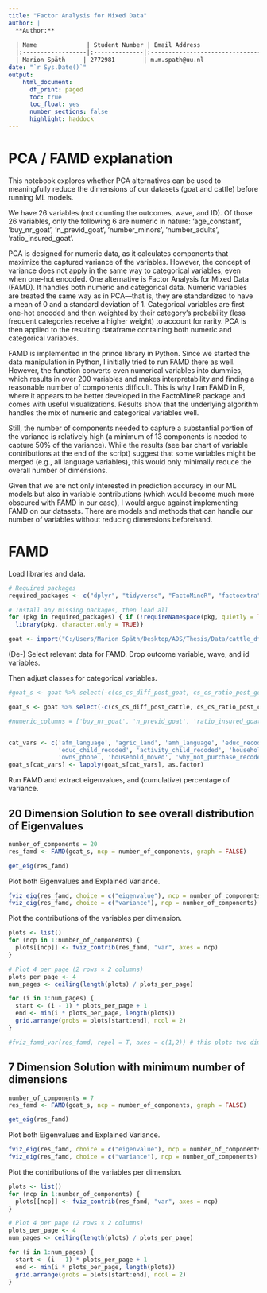 ---
title: "Factor Analysis for Mixed Data"
author: |
  **Author:** 
  
  | Name              | Student Number | Email Address                           |
  |:------------------|:--------------|:----------------------------------------|
  | Marion Späth     | 2772981        | m.m.spath@uu.nl                        |
date: "`r Sys.Date()`"
output:
    html_document:
      df_print: paged
      toc: true
      toc_float: yes
      number_sections: false
      highlight: haddock
---

# PCA / FAMD explanation

This notebook explores whether PCA alternatives can be used to meaningfully reduce the dimensions of our datasets (goat and cattle) before running ML models.

We have 26 variables (not counting the outcomes, wave, and ID). Of those 26 variables, only the following 6 are numeric in nature:
'age_constant', 'buy_nr_goat', 'n_previd_goat', 'number_minors', 'number_adults', 'ratio_insured_goat'.

PCA is designed for numeric data, as it calculates components that maximize the captured variance of the variables. However, the concept of variance does not apply in the same way to categorical variables, even when one-hot encoded. One alternative is Factor Analysis for Mixed Data (FAMD). It handles both numeric and categorical data. Numeric variables are treated the same way as in PCA—that is, they are standardized to have a mean of 0 and a standard deviation of 1. Categorical variables are first one-hot encoded and then weighted by their category's probability (less frequent categories receive a higher weight) to account for rarity. PCA is then applied to the resulting dataframe containing both numeric and categorical variables.

FAMD is implemented in the prince library in Python. Since we started the data manipulation in Python, I initially tried to run FAMD there as well. However, the function converts even numerical variables into dummies, which results in over 200 variables and makes interpretability and finding a reasonable number of components difficult. This is why I ran FAMD in R, where it appears to be better developed in the FactoMineR package and comes with useful visualizations. Results show that the underlying algorithm handles the mix of numeric and categorical variables well.

Still, the number of components needed to capture a substantial portion of the variance is relatively high (a minimum of 13 components is needed to capture 50% of the variance). While the results (see bar chart of variable contributions at the end of the script) suggest that some variables might be merged (e.g., all language variables), this would only minimally reduce the overall number of dimensions.

Given that we are not only interested in prediction accuracy in our ML models but also in variable contributions (which would become much more obscured with FAMD in our case), I would argue against implementing FAMD on our datasets. There are models and methods that can handle our number of variables without reducing dimensions beforehand.

# FAMD

Load libraries and data.

```{r echo=T, warning=FALSE, message=F}
# Required packages
required_packages <- c("dplyr", "tidyverse", "FactoMineR", "factoextra", "rio", "gridExtra")

# Install any missing packages, then load all
for (pkg in required_packages) { if (!requireNamespace(pkg, quietly = TRUE)) { install.packages(pkg)}
  library(pkg, character.only = TRUE)}

goat <- import("C:/Users/Marion Späth/Desktop/ADS/Thesis/Data/cattle_df.xlsx")
```

(De-) Select relevant data for FAMD. Drop outcome variable, wave, and id variables.

Then adjust classes for categorical variables.
```{r}
#goat_s <- goat %>% select(-c(cs_cs_diff_post_goat, cs_cs_ratio_post_goat, id, wave, ...1, purchase_bin, buy_goat, buy_nr_goat, ratio_insured_goat, advise_vip))

goat_s <- goat %>% select(-c(cs_cs_diff_post_cattle, cs_cs_ratio_post_cattle, id, wave, ...1, purchase_bin, buy_cattle, buy_nr_cattle, ratio_insured_cattle, advise_vip))

#numeric_columns = ['buy_nr_goat', 'n_previd_goat', 'ratio_insured_goat', 'age_constant', 'number_adults', 'number_minors']


cat_vars <- c('afm_language', 'agric_land', 'amh_language', 'educ_recoded_constant', 'eng_language', 'expend', 'irrigated_land_bin',  
              'educ_child_recoded', 'activity_child_recoded', 'household_description', 'main_info_source_recoded', 'religion_recoded', 
              'owns_phone', 'household_moved', 'why_not_purchase_recoded', 'know_vip', 'trust_vip')
goat_s[cat_vars] <- lapply(goat_s[cat_vars], as.factor)
```

Run FAMD and extract eigenvalues, and (cumulative) percentage of variance.


## 20 Dimension Solution to see overall distribution of Eigenvalues

```{r}
number_of_components = 20
res_famd <- FAMD(goat_s, ncp = number_of_components, graph = FALSE)

get_eig(res_famd)
```

Plot both Eigenvalues and Explained Variance.

```{r}
fviz_eig(res_famd, choice = c("eigenvalue"), ncp = number_of_components) #choice = c("variance", "eigenvalue")
fviz_eig(res_famd, choice = c("variance"), ncp = number_of_components)
```

Plot the contributions of the variables per dimension.

```{r}
plots <- list()
for (ncp in 1:number_of_components) {
  plots[[ncp]] <- fviz_contrib(res_famd, "var", axes = ncp)
}

# Plot 4 per page (2 rows × 2 columns)
plots_per_page <- 4
num_pages <- ceiling(length(plots) / plots_per_page)

for (i in 1:num_pages) {
  start <- (i - 1) * plots_per_page + 1
  end <- min(i * plots_per_page, length(plots))
  grid.arrange(grobs = plots[start:end], ncol = 2)
}

```


```{r}
#fviz_famd_var(res_famd, repel = T, axes = c(1,2)) # this plots two dimensions on a x and y axis
```


## 7 Dimension Solution with minimum number of dimensions

```{r}
number_of_components = 7
res_famd <- FAMD(goat_s, ncp = number_of_components, graph = FALSE)

get_eig(res_famd)
```

Plot both Eigenvalues and Explained Variance.

```{r}
fviz_eig(res_famd, choice = c("eigenvalue"), ncp = number_of_components) #choice = c("variance", "eigenvalue")
fviz_eig(res_famd, choice = c("variance"), ncp = number_of_components)
```

Plot the contributions of the variables per dimension.

```{r}
plots <- list()
for (ncp in 1:number_of_components) {
  plots[[ncp]] <- fviz_contrib(res_famd, "var", axes = ncp)
}

# Plot 4 per page (2 rows × 2 columns)
plots_per_page <- 4
num_pages <- ceiling(length(plots) / plots_per_page)

for (i in 1:num_pages) {
  start <- (i - 1) * plots_per_page + 1
  end <- min(i * plots_per_page, length(plots))
  grid.arrange(grobs = plots[start:end], ncol = 2)
}

```
